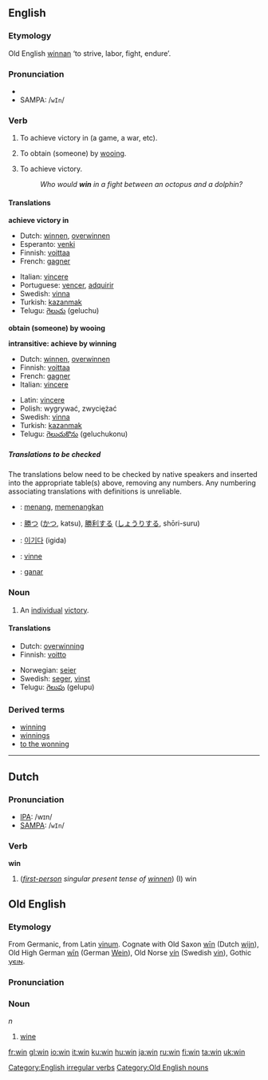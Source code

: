 ==English==

===Etymology===
Old English [[winnan]] ‘to strive, labor, fight, endure’.

===Pronunciation===
*{{IPA|/wɪn/}}
*SAMPA: /<tt>wIn</tt>/

===Verb===
[[Category:English irregular verbs]]
{{en-verb2|'''to win'''|'''[[wins]]'''|'''[[won]]'''|'''[[won]]'''|'''[[winning]]'''}}

#{{transitive}} To achieve victory in (a game, a war, etc).
#{{transitive}} To obtain (someone) by [[wooing]].
#{{intransitive}} To achieve victory.
#:''Who would '''win''' in a fight between an octopus and a dolphin?''

====Translations====

'''achieve victory in'''
{{top}}
*Dutch: [[winnen]], [[overwinnen]]
*Esperanto: [[venki]]
*Finnish: [[voittaa]]
*French: [[gagner]]
{{mid}}
*Italian: [[vincere]]
*Portuguese: [[vencer]], [[adquirir]]
*Swedish: [[vinna]]
*Turkish: [[kazanmak]]
*Telugu: [[గెలుచు]] (geluchu)
{{bottom}}

'''obtain (someone) by wooing'''
{{top}}
{{mid}}
{{bottom}}

'''intransitive: achieve by winning'''
{{top}}
*Dutch: [[winnen]], [[overwinnen]]
*Finnish: [[voittaa]]
*French: [[gagner]]
*Italian: [[vincere]]
{{mid}}
*Latin: [[vincere]]
*Polish: wygrywać, zwyciężać
*Swedish: [[vinna]]
*Turkish: [[kazanmak]]
*Telugu: [[గెలుచుకొను]] (geluchukonu)
{{bottom}}

=====Translations to be checked=====
<!--Remove this section once all of the translations below have been moved into the tables above.-->
{{checktrans}}
The translations below need to be checked by native speakers and inserted into the appropriate table(s) above, removing any numbers.  Any numbering associating translations with definitions is unreliable.

*{{ttbc|Indonesian}}: [[menang]], [[menang|memenangkan]]
*{{ttbc|Japanese}}: [[勝つ]] ([[かつ]], katsu), [[勝利]]する ([[しょうり]]する, shōri-suru)
*{{ttbc|Korean}}: [[이기다]] (igida)
*{{ttbc|Norwegian}}: [[vinne]]
*{{ttbc|Spanish}}: [[ganar]]

===Noun===
{{en-noun|win|wins}}

# An [[individual]] [[victory]].

====Translations====
{{top}}
*Dutch: [[overwinning]] {{f}}
*Finnish: [[voitto]]
{{mid}}
*Norwegian: [[seier]] {{m}}
*Swedish: [[seger]], [[vinst]]
*Telugu: [[గెలుపు]] (gelupu)
{{bottom}}

===Derived terms===
*[[winning]]<!--adjective-->
*[[winnings]]
*[[to the wonning]]

----

==Dutch==
===Pronunciation===
*[[IPA]]: /wɪn/
*[[SAMPA]]: /<tt>wIn</tt>/

===Verb===
'''win'''

#(''[[first-person]] singular present tense of [[winnen]]'')  (I) win


==Old English==
===Etymology===
From Germanic, from Latin [[vinum]].  Cognate with Old Saxon [[win#Old Saxon|wīn]] (Dutch [[wijn]]), Old High German [[win#Old High German|wīn]] (German [[Wein]]), Old Norse [[vín]] (Swedish [[vin#Swedish|vin]]), Gothic [[𐍅𐌴𐌹𐌽]].

===Pronunciation===
{{IPA|/wi:n/}}

===Noun===
{{Unicode|'''wīn'''}} ''n''
# [[wine]]

[[Category:Old English nouns]]

[[fr:win]]
[[gl:win]]
[[io:win]]
[[it:win]]
[[ku:win]]
[[hu:win]]
[[ja:win]]
[[ru:win]]
[[fi:win]]
[[ta:win]]
[[uk:win]]